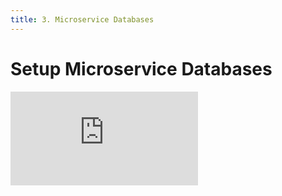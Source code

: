 ```yaml
---
title: 3. Microservice Databases
---
```


# Setup Microservice Databases

<div
  style={{
    position: 'relative',
    paddingBottom: '64.63195691202873%',
    marginBottom: '20px',
    height: 0
  }}
>
  <iframe
    src="https://www.loom.com/embed/887d917e881a4c14a9abd12e052faf0a"
    frameborder="0"
    allowFullScreen="true"
    webkitallowfullscreen="true"
    mozallowfullscreen="true"
    style={{
      position: 'absolute',
      top: 0,
      left: 0,
      width: '100%',
      height: '100%'
    }}
  />
</div>

Microservices typically make use of a variety of database stores. The following command will create the required databases, migrate them to the latest state, and fill them with relevant data.

```shell
nx run-many --all --target=prisma-generate --parallel=1
```

```shell
nx run-many --all --target=prisma-migrate
```

```shell
nx run-many --all --target=prisma-seed
```

To ingest data from bigquery, you will need to start the ingest job. In one terminal, run:

```shell
nf start
```

In a separate terminal, run:

```shell
nx ingest api-languages
```

Once that has completed, run:

```shell
nx queue-ingest api-media
```

## Common Issues

### prisma-generate failing

If prisma-generate is failing, try running:

```shell
nx run-many -t prisma-reset --all
```

#### command failed because of mmdc

If prisma generate fails with a error message similar to the one below:

```shell
Command failed: "/workspaces/core/node_modules/-bin/mmdc" -i "/tmp/prisma-erd-q0 cpUx/prisma.mmd" -0 "/workspaces/core/api/api-journeys/db/ERD.svg" -c"/tmp/pri
sma-erd-qOcpUx/config-json" -p"/tmp/prisma-erd-qOcpUx/puppeteerConfig-json"
```

It is related to [prisma-erd-generator](https://www.npmjs.com/package/prisma-erd-generator) attempting to run. Under the hood, it uses puppeteer and chromium to execute. The error this command is experiencing could be related to chromium not being installed, installed incorrectly, or not having the proper permissions to execute.

Here are some steps you can follow to resolve the issue:

- run `sudo apt-get -y install chromium`
- On Mac update Docker Desktop to at least 4.28.0
- rebuild your container using latest main
